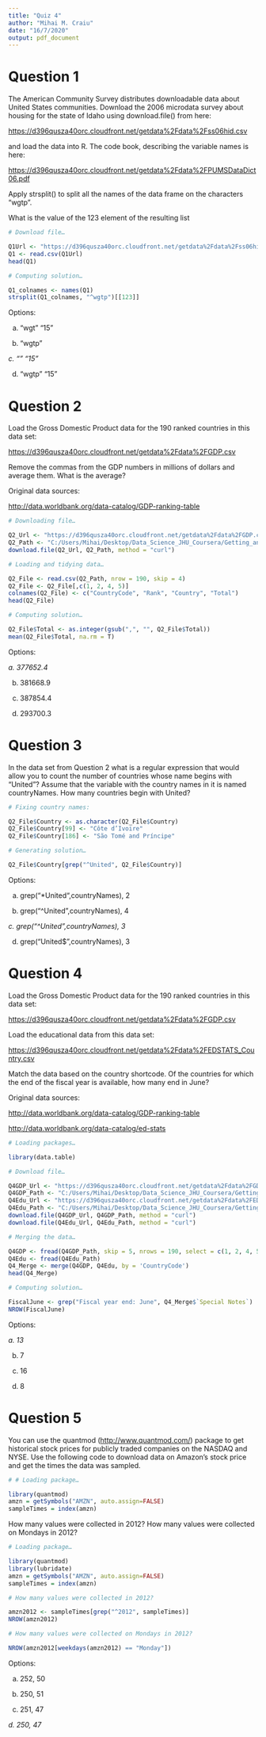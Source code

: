 ```yaml
---
title: "Quiz 4"
author: "Mihai M. Craiu"
date: "16/7/2020"
output: pdf_document
---
```


# Question 1

The American Community Survey distributes downloadable data about United States communities. Download the 2006 microdata survey about housing for the state of Idaho using download.file() from here:

[https://d396qusza40orc.cloudfront.net/getdata%2Fdata%2Fss06hid.csv](https://d396qusza40orc.cloudfront.net/getdata%2Fdata%2Fss06hid.csv)

and load the data into R. The code book, describing the variable names is here:

[https://d396qusza40orc.cloudfront.net/getdata%2Fdata%2FPUMSDataDict06.pdf](https://d396qusza40orc.cloudfront.net/getdata%2Fdata%2FPUMSDataDict06.pdf)

Apply strsplit() to split all the names of the data frame on the characters “wgtp”.

What is the value of the 123 element of the resulting list

```R
# Download file…

Q1Url <- "https://d396qusza40orc.cloudfront.net/getdata%2Fdata%2Fss06hid.csv"
Q1 <- read.csv(Q1Url)
head(Q1)

# Computing solution…

Q1_colnames <- names(Q1)
strsplit(Q1_colnames, "^wgtp")[[123]]

```
Options:

a. “wgt” “15”

b. “wgtp”

*c. “” “15”*

d. “wgtp” “15”


# Question 2

Load the Gross Domestic Product data for the 190 ranked countries in this data set:

[https://d396qusza40orc.cloudfront.net/getdata%2Fdata%2FGDP.csv](https://d396qusza40orc.cloudfront.net/getdata%2Fdata%2FGDP.csv)

Remove the commas from the GDP numbers in millions of dollars and average them. What is the average?

Original data sources:

[http://data.worldbank.org/data-catalog/GDP-ranking-table](http://data.worldbank.org/data-catalog/GDP-ranking-table)


```R
# Downloading file…

Q2_Url <- "https://d396qusza40orc.cloudfront.net/getdata%2Fdata%2FGDP.csv"
Q2_Path <- "C:/Users/Mihai/Desktop/Data_Science_JHU_Coursera/Getting_and_Cleaning_Data/Week_4/Q2GDP.csv"
download.file(Q2_Url, Q2_Path, method = "curl")

# Loading and tidying data…

Q2_File <- read.csv(Q2_Path, nrow = 190, skip = 4)
Q2_File <- Q2_File[,c(1, 2, 4, 5)]
colnames(Q2_File) <- c("CountryCode", "Rank", "Country", "Total")
head(Q2_File)

# Computing solution…

Q2_File$Total <- as.integer(gsub(",", "", Q2_File$Total))
mean(Q2_File$Total, na.rm = T)

```
Options:

*a. 377652.4*

b. 381668.9

c. 387854.4

d. 293700.3

# Question 3

In the data set from Question 2 what is a regular expression that would allow you to count the number of countries whose name begins with “United”? Assume that the variable with the country names in it is named countryNames. How many countries begin with United?


```R
# Fixing country names:

Q2_File$Country <- as.character(Q2_File$Country)
Q2_File$Country[99] <- "Côte d’Ivoire"
Q2_File$Country[186] <- "São Tomé and Príncipe"

# Generating solution…

Q2_File$Country[grep("^United", Q2_File$Country)]
```
Options:

a. grep(“*United“,countryNames), 2

b. grep(“^United”,countryNames), 4

*c. grep(“^United”,countryNames), 3*

d. grep(“United$”,countryNames), 3



# Question 4

Load the Gross Domestic Product data for the 190 ranked countries in this data set:

[https://d396qusza40orc.cloudfront.net/getdata%2Fdata%2FGDP.csv](https://d396qusza40orc.cloudfront.net/getdata%2Fdata%2FGDP.csv)

Load the educational data from this data set:

[https://d396qusza40orc.cloudfront.net/getdata%2Fdata%2FEDSTATS_Country.csv](https://d396qusza40orc.cloudfront.net/getdata%2Fdata%2FEDSTATS_Country.csv)

Match the data based on the country shortcode. Of the countries for which the end of the fiscal year is available, how many end in June?

Original data sources:

[http://data.worldbank.org/data-catalog/GDP-ranking-table](http://data.worldbank.org/data-catalog/GDP-ranking-table)

[http://data.worldbank.org/data-catalog/ed-stats](http://data.worldbank.org/data-catalog/ed-stats)

```R
# Loading packages…

library(data.table)

# Download file…

Q4GDP_Url <- "https://d396qusza40orc.cloudfront.net/getdata%2Fdata%2FGDP.csv"
Q4GDP_Path <- "C:/Users/Mihai/Desktop/Data_Science_JHU_Coursera/Getting_and_Cleaning_Data/Week_4/Q4GDP.csv"
Q4Edu_Url <- "https://d396qusza40orc.cloudfront.net/getdata%2Fdata%2FEDSTATS_Country.csv"
Q4Edu_Path <- "C:/Users/Mihai/Desktop/Data_Science_JHU_Coursera/Getting_and_Cleaning_Data/Week_4/Q4Edu.csv"
download.file(Q4GDP_Url, Q4GDP_Path, method = "curl")
download.file(Q4Edu_Url, Q4Edu_Path, method = "curl")

# Merging the data…

Q4GDP <- fread(Q4GDP_Path, skip = 5, nrows = 190, select = c(1, 2, 4, 5), col.names = c("CountryCode", "Rank", "Economy", "Total"))
Q4Edu <- fread(Q4Edu_Path)
Q4_Merge <- merge(Q4GDP, Q4Edu, by = 'CountryCode')
head(Q4_Merge)

# Computing solution…

FiscalJune <- grep("Fiscal year end: June", Q4_Merge$`Special Notes`)
NROW(FiscalJune)
```
Options:

*a. 13*

b. 7

c. 16

d. 8


# Question 5

You can use the quantmod ([http://www.quantmod.com/](http://www.quantmod.com/)) package to get historical stock prices for publicly traded companies on the NASDAQ and NYSE. Use the following code to download data on Amazon’s stock price and get the times the data was sampled.

```R

# # Loading package…

library(quantmod)
amzn = getSymbols("AMZN", auto.assign=FALSE)
sampleTimes = index(amzn)

```


How many values were collected in 2012? How many values were collected on Mondays in 2012?


```R

# Loading package…

library(quantmod)
library(lubridate)
amzn = getSymbols("AMZN", auto.assign=FALSE)
sampleTimes = index(amzn)

# How many values were collected in 2012?

amzn2012 <- sampleTimes[grep("^2012", sampleTimes)]
NROW(amzn2012)

# How many values were collected on Mondays in 2012?

NROW(amzn2012[weekdays(amzn2012) == "Monday"])

```
Options:

a. 252, 50

b. 250, 51

c. 251, 47

*d. 250, 47*
























